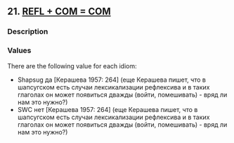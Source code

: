 ## 21. <a href =  'https://agricolamz.github.io/The_Circassian_Isoglosses_Database/21.html'>REFL + COM = COM</a>
### Description



### Values
There are the following value for each idiom:

* Shapsug  да [Керашева 1957: 264] (еще Керашева пишет, что в шапсугском есть случаи лексикализации рефлексива и в таких глаголах он может появиться дважды (войти, помешивать) - вряд ли нам это нужно?)
* SWC  нет [Керашева 1957: 264] (еще Керашева пишет, что в шапсугском есть случаи лексикализации рефлексива и в таких глаголах он может появиться дважды (войти, помешивать) - вряд ли нам это нужно?)


